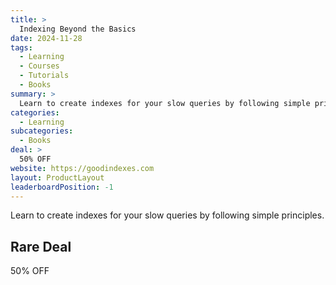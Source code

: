```yaml
---
title: >
  Indexing Beyond the Basics
date: 2024-11-28
tags:
  - Learning
  - Courses
  - Tutorials
  - Books
summary: >
  Learn to create indexes for your slow queries by following simple principles.
categories:
  - Learning
subcategories:
  - Books
deal: >
  50% OFF
website: https://goodindexes.com
layout: ProductLayout
leaderboardPosition: -1
---
```

Learn to create indexes for your slow queries by following simple principles.

## Rare Deal

50% OFF
